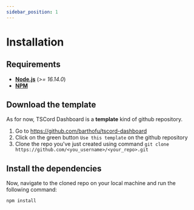 ```yaml
---
sidebar_position: 1
---
```


# Installation

## Requirements

- **[Node.js](https://nodejs.org/)** (*>= 16.14.0*)
- **[NPM](https://docs.npmjs.com/downloading-and-installing-node-js-and-npm)**

## Download the template

As for now, TSCord Dashboard is a **template** kind of github repository.

1. Go to https://github.com/barthofu/tscord-dashboard
2. Click on the green button `Use this template` on the github repository
3. Clone the repo you've just created using command `git clone https://github.com/<you_username>/<your_repo>.git`

## Install the dependencies

Now, navigate to the cloned repo on your local machine and run the following command:
```bash
npm install
```